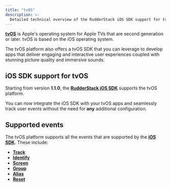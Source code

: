 ```yaml
---
title: "tvOS"
description: >-
  Detailed technical overview of the RudderStack iOS SDK support for tvOS.
---
```


[**tvOS**](https://developer.apple.com/tvos/) is Apple's operating system for Apple TVs that are second generation or later. tvOS is based on the iOS operating system.

The tvOS platform also offers a tvOS SDK that you can leverage to develop apps that deliver engaging and interactive user experiences coupled with stunning picture quality and immersive sounds.

## iOS SDK support for tvOS

Starting from version <strong>1.1.0</strong>, the [**RudderStack iOS SDK**](https://rudderstack.com/docs/sources/event-streams/sdks/rudderstack-ios-sdk/) supports the tvOS platform. 

<div class="successBlock">

You can now integrate the iOS SDK with your tvOS apps and seamlessly track user events without the need for <strong>any</strong> additional configuration.
</div>

## Supported events

The tvOS platform supports all the events that are supported by the [**iOS SDK**](https://rudderstack.com/docs/sources/event-streams/sdks/rudderstack-ios-sdk/). These include:

* [**Track**](https://rudderstack.com/docs/sources/event-streams/sdks/rudderstack-ios-sdk/#track)
* [**Identify**](https://rudderstack.com/docs/sources/event-streams/sdks/rudderstack-ios-sdk/#identify)
* [**Screen**](https://rudderstack.com/docs/sources/event-streams/sdks/rudderstack-ios-sdk/#screen)
* [**Group**](https://rudderstack.com/docs/sources/event-streams/sdks/rudderstack-ios-sdk/#group)
* [**Alias**](https://rudderstack.com/docs/sources/event-streams/sdks/rudderstack-ios-sdk/#alias)
* [**Reset**](https://rudderstack.com/docs/sources/event-streams/sdks/rudderstack-ios-sdk/#reset)



